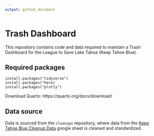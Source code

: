 ```yaml
---
output: github_document
---
```


<!-- README.md is generated from README.Rmd. Please edit that file. -->

# Trash Dashboard

This repository contains code and data required to maintain a Trash Dashboard for the League to Save Lake Tahoe (Keep Tahoe Blue).

## Required packages

```
install.packages("tidyverse")
install.packages("here)
install.packages("plotly")
```

Download Quarto: https://quarto.org/docs/download/

## Data source

Data is sourced from the `cleanups` repository, where data from the [Keep Tahoe Blue Cleanup Data](https://docs.google.com/spreadsheets/d/1_SuKTH6YGL1fGFWnN7Oxo8p2RytRgrsmanxEXQIuCi4/edit) google sheet is cleaned and standardized.